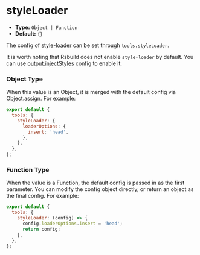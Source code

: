 # styleLoader

- **Type:** `Object | Function`
- **Default:** `{}`

The config of [style-loader](https://github.com/webpack-contrib/style-loader) can be set through `tools.styleLoader`.

It is worth noting that Rsbuild does not enable `style-loader` by default. You can use [output.injectStyles](/config/output/inject-styles) config to enable it.

### Object Type

When this value is an Object, it is merged with the default config via Object.assign. For example:

```js
export default {
  tools: {
    styleLoader: {
      loaderOptions: {
        insert: 'head',
      },
    },
  },
};
```

### Function Type

When the value is a Function, the default config is passed in as the first parameter. You can modify the config object directly, or return an object as the final config. For example:

```js
export default {
  tools: {
    styleLoader: (config) => {
      config.loaderOptions.insert = 'head';
      return config;
    },
  },
};
```
